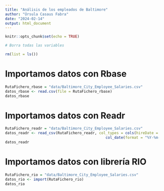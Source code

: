 ```yaml
---
title: "Análisis de los empleados de Baltimore"
author: "Úrsula Casaus Fabra"
date: "2024-02-14"
output: html_document
---
```


```r
knitr::opts_chunk$set(echo = TRUE)
```

```r
# Borra todas las variables

rm(list = ls())
```


# Importamos datos con Rbase

```r
RutaFichero_rbase = "data/Baltimore_City_Employee_Salaries.csv"
datos_rbase <- read.csv(file = RutaFichero_rbase)
datos_rbase
```

# Importamos datos con Readr

```r
RutaFichero_readr = "data/Baltimore_City_Employee_Salaries.csv"
datos_readr <- read_csv(RutaFichero_readr, col_types = cols(hireDate = 
                                              col_date(format = "%Y-%m-%d")))
datos_readr
```

# Importamos datos con librería RIO

```r
RutaFichero_rio = "data/Baltimore_City_Employee_Salaries.csv"
datos_rio <- import(RutaFichero_rio)
datos_rio
```

